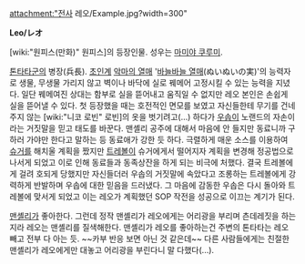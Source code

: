 attachment:"전사 레오/Example.jpg?width=300"

'''Leo/レオ'''

[wiki:"원피스(만화)" 원피스]의 등장인물. 성우는 [[마미야 쿠루미]].

[[톤타타|톤타타군]]의 병장(兵長). [[초인계]] [[악마의 열매]] '[[바늘바늘 열매]](ぬいぬいの実)'의 능력자로 생물, 무생물 가리지 않고 벽이나 바닥에 실로 꿰메어 고정시킬 수 있는 능력을 지녔다. 일단 꿰메여진 상대는 함부로 실을 뜯어내고 움직일 수 없지만 레오 본인은 손쉽게 실을 뜯어낼 수 있다. 첫 등장했을 때는 호전적인 면모를 보였고 자신들한테 무기를 건네주지 않는 [wiki:"니코 로빈" 로빈]의 옷을 벗기려고(...) 하다가 [[우솝]]이 노랜드의 자손이라는 거짓말을 믿고 태도를 바꾼다. 맨셸리 공주에 대해서 마음에 안 들지만 동료니까 구하러 가야만 한다고 말하는 등 동료애가 강한 듯 하다. 극렬하게 매운 소스를 이용하여 [[슈거]]를 해치울 계획을 짰지만 [[트레볼]]이 슈거에게서 떨어지자 계획을 변경해 정공법으로 나서게 되었고 이로 인해 동료들과 동족상잔을 하게 되는 비극에 처했다. 결국 트레볼에게 걸려 호되게 당했지만 자신들더러 우솝의 거짓말에 속았다고 조롱하는 트레볼에게 강력하게 반발하며 우솝에 대한 믿음을 드러냈다. 그 마음에 감동한 우솝은 다시 돌아와 트레볼에 맞서게 되었고 이는 레오가 계획했던 SOP 작전을 성공으로 이끄는 계기가 된다.

[[맨셸리]]가 좋아한다. 그런데 정작 맨셸리가 레오에게는 어리광을 부리며 츤데레짓을 하는지라 레오는 맨셸리를 질색해한다. 맨셸리가 레오를 좋아하는건 주변의 톤타타는 레오 빼고 전부 다 아는 듯. ~~카부 반응 보면 아닌 것 같은데~~ 다른 사람들에게는 친절한 맨셸리가 레오에게만 대놓고 어리광을 부린다니 말 다했다(...).
